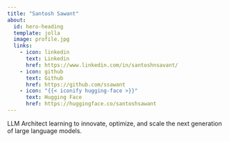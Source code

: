 ```yaml
---
title: "Santosh Sawant"
about:
  id: hero-heading
  template: jolla
  image: profile.jpg
  links:
    - icon: linkedin
      text: Linkedin
      href: https://www.linkedin.com/in/santoshnsavant/
    - icon: github
      text: Github
      href: https://github.com/ssawant
    - icon: "{{< iconify hugging-face >}}"
      text: Hugging Face
      href: https://huggingface.co/santoshsawant
---
```



LLM Architect learning to innovate, optimize, and scale the next generation of large language models.
